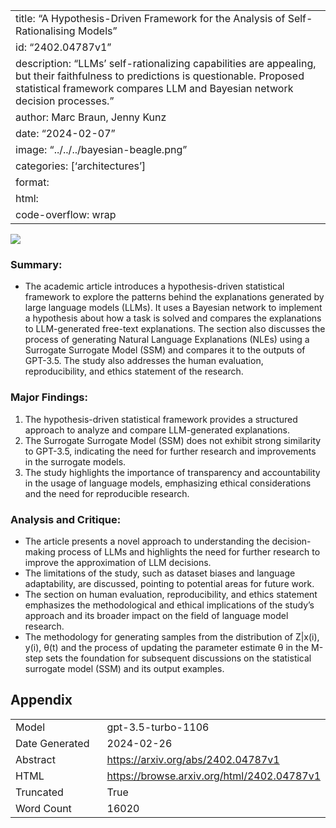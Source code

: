 
---
title: "A Hypothesis-Driven Framework for the Analysis of Self-Rationalising Models"
id: "2402.04787v1"
description: "LLMs' self-rationalizing capabilities are appealing, but their faithfulness to predictions is questionable. Proposed statistical framework compares LLM and Bayesian network decision processes."
author: Marc Braun, Jenny Kunz
date: "2024-02-07"
image: "../../../bayesian-beagle.png"
categories: ['architectures']
format:
  html:
    code-overflow: wrap
---

![](../../../bayesian-beagle.png)

### Summary:
- The academic article introduces a hypothesis-driven statistical framework to explore the patterns behind the explanations generated by large language models (LLMs). It uses a Bayesian network to implement a hypothesis about how a task is solved and compares the explanations to LLM-generated free-text explanations. The section also discusses the process of generating Natural Language Explanations (NLEs) using a Surrogate Surrogate Model (SSM) and compares it to the outputs of GPT-3.5. The study also addresses the human evaluation, reproducibility, and ethics statement of the research.

### Major Findings:
1. The hypothesis-driven statistical framework provides a structured approach to analyze and compare LLM-generated explanations.
2. The Surrogate Surrogate Model (SSM) does not exhibit strong similarity to GPT-3.5, indicating the need for further research and improvements in the surrogate models.
3. The study highlights the importance of transparency and accountability in the usage of language models, emphasizing ethical considerations and the need for reproducible research.

### Analysis and Critique:
- The article presents a novel approach to understanding the decision-making process of LLMs and highlights the need for further research to improve the approximation of LLM decisions.
- The limitations of the study, such as dataset biases and language adaptability, are discussed, pointing to potential areas for future work.
- The section on human evaluation, reproducibility, and ethics statement emphasizes the methodological and ethical implications of the study's approach and its broader impact on the field of language model research.
- The methodology for generating samples from the distribution of Z|x(i), y(i), θ(t) and the process of updating the parameter estimate θ in the M-step sets the foundation for subsequent discussions on the statistical surrogate model (SSM) and its output examples.

## Appendix

|          |          |
|----------|----------|
| Model     | gpt-3.5-turbo-1106       |
| Date Generated     | 2024-02-26       |
| Abstract | [https://arxiv.org/abs/2402.04787v1](https://arxiv.org/abs/2402.04787v1)        |
| HTML     | [https://browse.arxiv.org/html/2402.04787v1](https://browse.arxiv.org/html/2402.04787v1)       |
| Truncated       | True       |
| Word Count       | 16020       |